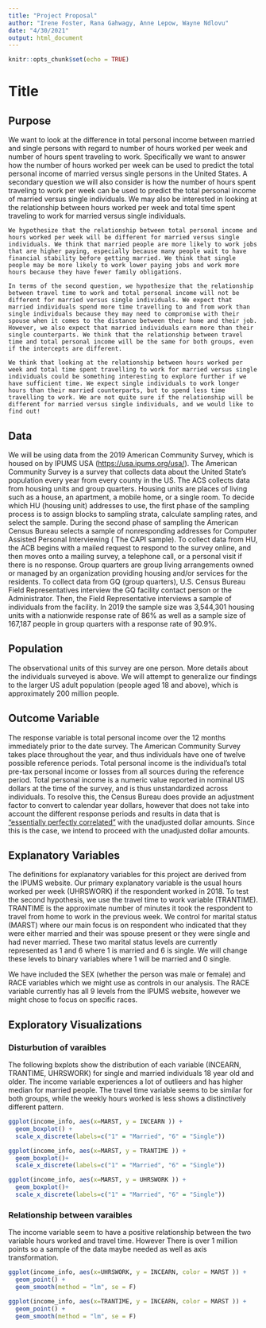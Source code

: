 ```yaml
---
title: "Project Proposal"
author: "Irene Foster, Rana Gahwagy, Anne Lepow, Wayne Ndlovu"
date: "4/30/2021"
output: html_document
---
```


```r
knitr::opts_chunk$set(echo = TRUE)
```

# Title 

## Purpose

We want to look at the difference in total personal income between married and single persons with regard to number of hours worked per week and number of hours spent traveling to work. Specifically we want to answer how the number of hours worked per week can be used to predict the total personal income of married versus single persons in the United States. A secondary question we will also consider is how the number of hours spent traveling to work per week can be used to predict the total personal income of married versus single individuals. We may also be interested in looking at the relationship between hours worked per week and total time spent traveling to work for married versus single individuals. 

	We hypothesize that the relationship between total personal income and hours worked per week will be different for married versus single individuals. We think that married people are more likely to work jobs that are higher paying, especially because many people wait to have financial stability before getting married. We think that single people may be more likely to work lower paying jobs and work more hours because they have fewer family obligations. 
	
	In terms of the second question, we hypothesize that the relationship between travel time to work and total personal income will not be different for married versus single individuals. We expect that married individuals spend more time travelling to and from work than single individuals because they may need to compromise with their spouse when it comes to the distance between their home and their job. However, we also expect that married individuals earn more than their single counterparts. We think that the relationship between travel time and total personal income will be the same for both groups, even if the intercepts are different.
	
	We think that looking at the relationship between hours worked per week and total time spent travelling to work for married versus single individuals could be something interesting to explore further if we have sufficient time. We expect single individuals to work longer hours than their married counterparts, but to spend less time travelling to work. We are not quite sure if the relationship will be different for married versus single individuals, and we would like to find out!


## Data   

We will be using data from the 2019 American Community Survey, which is housed on by IPUMS USA (<https://usa.ipums.org/usa/>). The American Community Survey is a survey that collects data about the United State’s population every year from every county in the US. The ACS collects data from housing units and group quarters. Housing units are places of living such as a house, an apartment, a mobile home, or a single room. To decide which HU (housing unit) addresses to use, the first phase of the sampling process is to assign blocks to sampling strata, calculate sampling rates, and select the sample. During the second phase of sampling the American Census Bureau selects a sample of nonresponding addresses for Computer Assisted Personal Interviewing ( The CAPI sample). To collect data from HU, the ACB begins with a mailed request to respond to the survey online, and then moves onto a mailing survey, a telephone call, or a personal visit if there is no response. Group quarters are group living arrangements owned or managed by an organization providing housing and/or services for the residents. To collect data from GQ (group quarters), U.S. Census Bureau Field Representatives interview the GQ facility contact person or the Administrator. Then, the Field Representative interviews a sample of individuals from the facility. In 2019 the sample size was 3,544,301 housing units with a nationwide response rate of 86% as well as a sample size of 167,187 people in group quarters with a response rate of 90.9%.

## Population   

The observational units of this survey are one person. More details about the individuals surveyed is above. We will attempt to generalize our findings to the larger US adult population (people aged 18 and above), which is approximately 200 million people. 

## Outcome Variable

The response variable is total personal income over the 12 months immediately prior to the date survey. The American Community Survey takes place throughout the year, and thus individuals have one of twelve possible reference periods. Total personal income is the individual’s total pre-tax personal income or losses from all sources during the reference period. Total personal income is a numeric value reported in nominal US dollars at the time of the survey, and is thus unstandardized across individuals. To resolve this, the Census Bureau does provide an adjustment factor to convert to calendar year dollars, however that does not take into account the different response periods and results in data that is [“essentially perfectly correlated”](https://usa.ipums.org/usa/acsincadj.shtml) with the unadjusted dollar amounts. Since this is the case, we intend to proceed with the unadjusted dollar amounts. 

## Explanatory Variables

The definitions for explanatory variables for this project are derived from the IPUMS website. Our primary explanatory variable is the usual hours worked per week (UHRSWORK) if the respondent worked in 2018. To test the second hypothesis, we use the travel time to work variable (TRANTIME). TRANTIME is the approximate number of minutes it took the respondent to travel from home to work in the previous week. We control for marital status (MARST) where our main focus is on respondent who indicated that they were either married and their was spouse present or they were single and had never married. These two marital status levels are currently represented as 1 and 6 where 1 is married and 6 is single. We will change these levels to binary variables where 1 will be married and 0 single. 

We have included the SEX (whether the person was male or female) and RACE variables which we might use as controls in our analysis. The RACE variable currently has all 9 levels from the IPUMS website, however we might chose to focus on specific races.

## Exploratory Visualizations
###  Disturbution of varaibles   
The following bxplots show the distribution of each variable (INCEARN, TRANTIME, UHRSWORK) for single and married individuals 18 year old and older. The income variable experiences a lot of outlieers and has higher median for married people. The travel time variable seems to be similar for both groups, while the weekly hours worked is less shows a distinctively different pattern. 
```r
ggplot(income_info, aes(x=MARST, y = INCEARN )) + 
  geom_boxplot() + 
  scale_x_discrete(labels=c("1" = "Married", "6" = "Single"))
```

```r
ggplot(income_info, aes(x=MARST, y = TRANTIME )) + 
  geom_boxplot()+ 
  scale_x_discrete(labels=c("1" = "Married", "6" = "Single"))
```

```r
ggplot(income_info, aes(x=MARST, y = UHRSWORK )) + 
  geom_boxplot()+ 
  scale_x_discrete(labels=c("1" = "Married", "6" = "Single"))
```

### Relationship between varaibles 
The income variable seem to have a positive relationship between the two variable hours worked and travel time. However There is over 1 million points so a sample of the data maybe needed as well as axis transformation. 
```r
ggplot(income_info, aes(x=UHRSWORK, y = INCEARN, color = MARST )) + 
  geom_point() + 
  geom_smooth(method = "lm", se = F)
```

```r
ggplot(income_info, aes(x=TRANTIME, y = INCEARN, color = MARST )) + 
  geom_point() + 
  geom_smooth(method = "lm", se = F)
```


